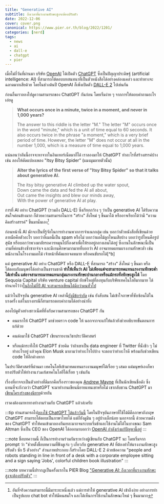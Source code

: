 ```yaml
---
title: "Generative AI"
subtitle: ถึงเวลาที่แรงงานทักษะสูงจะต้องปรับตัว
date: 2022-12-06
cover: cover.png
canonical: https://www.pier.or.th/blog/2022/1201/
categories: [nerd]
tags:
  - news
  - ai
  - dall-e
  - chatgpt
  - pier
---
```


เมื่อไม่กี่วันที่ผ่านมา บริษัท [OpenAI](https://openai.com/) ได้เปิดตัว [ChatGPT](https://openai.com/blog/chatgpt/) ซึ่งเป็นปัญญาประดิษฐ์ (artificial intelligence: AI) ที่สามารถโต้ตอบบทสนทนาที่เป็นตัวหนังสือได้อย่างคล่องแคล่ว และท่าทางจะฉลาดมากเสียด้วย โดยในช่วงต้นปี OpenAI ก็เพิ่งเปิดตัว [DALL-E 2](https://openai.com/dall-e-2/) ไปเช่นกัน

ก่อนอื่นเราลองไปดูความสามารถของ ChatGPT กันก่อน โดยเริ่มง่าย ๆ จากการให้ตอบคำถามอะไรเอ่ยดู

> **What occurs once in a minute, twice in a moment, and never in 1,000 years?**
> 
> The answer to this riddle is the letter "M." The letter "M" occurs once in the word "minute," which is a unit of time equal to 60 seconds. It also occurs twice in the phrase "a moment," which is a very brief period of time. However, the letter "M" does not occur at all in the number 1,000, which is a measure of time equal to 1,000 years.

แน่นอนว่าอันนี้อาจจะหาจากในอินเทอร์เน็ตมาก็ได้ เราลองมาให้ ChatGPT ทำอะไรที่สร้างสรรค์บ้าง เช่น ลองให้ดัดแปลงเพลง "Itsy Bitsy Spider" (แมงมุมลายตัวนั้น)

> **Alter the lyrics of the first verse of "Itsy Bitsy Spider" so that it talks about generative AI.**
> 
> The itsy bitsy generative AI climbed up the water spout,  
> Down came the data and fed the AI all about,  
> Out came the insights and blew our minds away,  
> With the power of generative AI at play.

การที่ AI อย่าง ChatGPT (รวมถึง DALL-E) ซึ่งเรียกกว้าง ๆ ว่าเป็น generative AI ได้รับความสนใจค่อนข้างมาก ก็ด้วยความสามารถในการ "สร้าง" สิ่งใหม่ ๆ ขึ้นมาได้ หรืออาจเรียกได้ว่ามี "ความคิดสร้างสรรค์" ขึ้นมานั่นเอง[^1]

[^1]: อันที่จริงความสามารถนี้มีมาระยะหนึ่งแล้ว แต่การทำให้ generative AI เข้าถึงง่าย อย่างการทำเป็นรูปแบบ chat bot ทำให้มีคนสนใจ และได้เห็นการใช้งานในลักษณะใหม่ ๆ ขึ้นมามาก

ก่อนหน้านี้ AI มักจะเป็นที่รู้จักในการทำงานพวกการจำแนกกลุ่ม เช่น บอกว่าตัวหนังสือที่เขียนด้วยลายมือคือตัวอะไร บอกว่าอีเมลนี้เป็น spam หรือไม่ บอกว่าผลไม้ลูกไหนเสียบ้าง บอกว่ารูปไหนคือรูปสุนัข หรือบอกว่าพวงมาลัยรถควรหมุนไปกี่องศาเพื่อให้รถอยู่กลางเลนได้อยู่ ซึ่งงานในลักษณะนี้เป็นงานที่ค่อนข้างซ้ำซากจำเจ และมีงานศึกษามากมายที่บอกว่า AI อาจมาทดแทนแรงงานทักษะต่ำ เช่น พนักงานในโรงงานผลไม้ เจ้าหน้าที่คัดแยกจดหมาย หรือคนขับรถได้[^b]


แต่ generative AI อย่าง ChatGPT หรือ DALL-E ที่สามารถ "สร้าง" สิ่งใหม่ ๆ ขึ้นมา หรือโต้ตอบกับมนุษย์ได้อย่างเป็นธรรมชาติ **ทำให้เห็นว่า AI ไม่เพียงแต่จะสามารถทดแทนแรงงานทักษะต่ำได้เท่านั้น แต่อาจสามารถมาทดแทนกลุ่มแรงงานทักษะปานกลางหรือแม้กระทั่งทักษะสูงได้** โดย Sequoia Capital บริษัท venture capital ยักษ์ใหญ่ที่ลงทุนกับบริษัทเทคโนโลยีมากมาย ได้ทำนายไว้ว่า[ในอีกไม่กี่ปี AI จะสามารถเขียนได้ดีกว่าคนทั่วไป](https://www.sequoiacap.com/article/generative-ai-a-creative-new-world/)

แม้ว่าในปัจจุบัน generative AI เหล่านี้[ยังมีข้อจำกัด](https://www.bloomberg.com/news/articles/2022-10-25/dall-e-ai-art-isn-t-about-to-put-designers-out-of-work) เช่น ยังสับสน ไม่เข้าใจภาษาที่ซับซ้อนได้ในบางครั้ง แต่ในบางกรณีก็สามารถตอบคำถามได้อย่างน่าทึ่ง

ลองไปดูตัวอย่างชาวเน็ตที่ทึ่งกับความสามารถของ ChatGPT กัน

* คนแรกให้ ChatGPT มาช่วยตรวจ code ให้ นอกจากจะแก้ให้แล้วยังช่วยอธิบายขั้นตอนการแก้ด้วย

  <Tweet id="https://twitter.com/amasad/status/1598042665375105024" />

* คนต่อมาใช้ ChatGPT เขียนรายงานวิชาประวัติศาสตร์

  <Tweet id="https://twitter.com/corry_wang/status/1598176074604507136" />

* หรือแม้กระทั่งให้ ChatGPT ช่วยคิด ว่าถ้าเขาเป็น data engineer ที่ Twitter ที่นั่งชิว ๆ ไม่ทำอะไรอยู่ แล้วคุณ Elon Musk มาถามว่าทำอะไรไปบ้าง จะตอบว่าทำอะไรดี พร้อมกับช่วยเขียน code ให้อีกต่างหาก

  <Tweet id="https://twitter.com/goodside/status/1599082185402642432" />

ในประวัติศาสตร์ที่ผ่านมา เทคโนโลยีเข้ามาทดแทนแรงงานมนุษย์ได้เรื่อย ๆ เสมอ แต่มนุษย์เองก็หาทางปรับตัวให้ทำงาน*ร่วมกับ*เทคโนโลยีได้เรื่อย ๆ เช่นกัน

เรื่องที่อาจจะเป็นตัวอย่างที่ดีมากคือเรื่องราวของคุณ [Andrew Mayne](https://andrewmayne.com/about) ที่เป็นนักเขียนชื่อดัง ซึ่งแทนที่จะกังวลว่า ChatGPT จะมาทำงานเขียนนิยายแทนเขาหรือไม่ เขากลับชวน ChatGPT มา[เขียนโครงร่างของนิยาย](https://andrewmayneblog.wordpress.com/2022/11/30/collaborative-creative-writing-with-openais-chatgpt/)ด้วยกัน

เราคงต้องมาหาทางทำงานร่วมกับ ChatGPT แล้วล่ะครับ

:::tip
ท่านสามารถไป[ลองใช้ ChatGPT ได้แล้ววันนี้](https://chat.openai.com/) โดยในปัจจุบันภาษาที่ใช้ได้ดีคือภาษาอังกฤษ ChatGPT สามารถโต้ตอบเป็นภาษาไทยได้ แต่ก็ยังดูมึน ๆ อยู่บ้างเล็กน้อย นอกจากนี้ ด้วยความดังของ ChatGPT ทำให้คนเข้ามาลองกันเยอะมากจนระบบเริ่มช้าและใช้งานไม่ได้ในบางขณะ Sam Altman ซึ่งเป็น CEO ของ OpenAI ได้ออกมาบอกว่า [OpenAI กำลังเร่งแก้ปัญหานี้อยู่](https://twitter.com/sama/status/1598398327347105792)
:::

:::note
ชื่อบทความนี้ ก็เป็นการทำงานร่วมกันระหว่างผู้เขียนกับ ChatGPT นะ โดยเริ่มจาก prompt ว่า "ช่วยตั้งชื่อบทความที่ฟังดูเจ๋ง ๆ เกี่ยวกับ generative AI ที่ต้องทำให้แรงงานทักษะสูงปรับตัว ซัก 5 ตัวอย่าง" ส่วนภาพประกอบ ก็สร้างโดย DALL-E 2 ด้วยข้อความ "people and robots standing in line in front of a desk with a corporate employee sitting and a sign saying 'Jobs', colorful children book illustration"
:::

:::note
บทความนี้ปรากฏเป็นครั้งแรกใน PIER Blog ["Generative AI: ถึงเวลาที่แรงงานทักษะสูงจะต้องปรับตัว"](https://www.pier.or.th/blog/2022/1201/)
:::